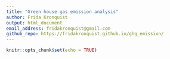 ```yaml
---
title: "Green house gas emission analysis"
author: Frida Kronquist
output: html_document
email_address: fridakronquist@gmail.com
github_repo: https://fridakronquist.github.io/ghg_emission/
---
```


```r
knitr::opts_chunk$set(echo = TRUE)
```

